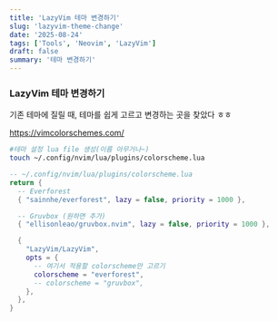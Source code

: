 ```yaml
---
title: 'LazyVim 테마 변경하기'
slug: 'lazyvim-theme-change'
date: '2025-08-24'
tags: ['Tools', 'Neovim', 'LazyVim']
draft: false
summary: '테마 변경하기'
---
```

### LazyVim 테마 변경하기
기존 테마에 질릴 때, 테마를 쉽게 고르고 변경하는 곳을 찾았다 ㅎㅎ

https://vimcolorschemes.com/


```bash
#테마 설정 lua file 생성(이름 아무거나~)
touch ~/.config/nvim/lua/plugins/colorscheme.lua
```

```lua
-- ~/.config/nvim/lua/plugins/colorscheme.lua
return {
  -- Everforest
  { "sainnhe/everforest", lazy = false, priority = 1000 },

  -- Gruvbox (원하면 추가)
  { "ellisonleao/gruvbox.nvim", lazy = false, priority = 1000 },

  {
    "LazyVim/LazyVim",
    opts = {
      -- 여기서 적용할 colorscheme만 고르기
      colorscheme = "everforest",
      -- colorscheme = "gruvbox",
    },
  },
}
```


